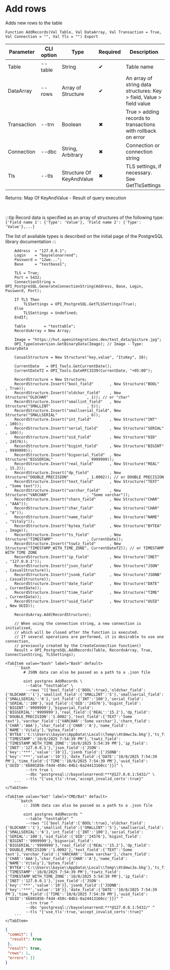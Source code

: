 ﻿---
sidebar_position: 11
description: Add rows and other functions to work with PostgreSQL in the Open Integration Package, a free open-source integration library for 1C:Enterprise 8, OneScript and CLI
keywords: [1C, 1С, 1С:Enterprise, 1С:Enterprise 8.3, API, Integration, Services, Exchange, OneScript, CLI, PostgreSQL]
---


# Add rows
 Adds new rows to the table



`Function AddRecords(Val Table, Val DataArray, Val Transaction = True, Val Connection = "", Val Tls = "") Export`

  | Parameter | CLI option | Type | Required | Description |
  |-|-|-|-|-|
  | Table | --table | String | &#x2714; | Table name |
  | DataArray | --rows | Array of Structure | &#x2714; | An array of string data structures: Key > field, Value > field value |
  | Transaction | --trn | Boolean | &#x2716; | True > adding records to transactions with rollback on error |
  | Connection | --dbc | String, Arbitrary | &#x2716; | Connection or connection string |
  | Tls | --tls | Structure Of KeyAndValue | &#x2716; | TLS settings, if necessary. See GetTlsSettings |

  
  Returns:  Map Of KeyAndValue - Result of query execution

<br/>

:::tip
Record data is specified as an array of structures of the following type:<br/>`{'Field name 1': {'Type': 'Value'}, 'Field name 2': {'Type': 'Value'},...}`

The list of available types is described on the initial page of the PostgreSQL library documentation
:::
<br/>


```bsl title="1C:Enterprise/OneScript code example"
    Address  = "127.0.0.1";
    Login    = "bayselonarrend";
    Password = "12we...";
    Base     = "testbase1";

    TLS = True;
    Port = 5432;
    ConnectionString = OPI_PostgreSQL.GenerateConnectionString(Address, Base, Login, Password, Port);

    If TLS Then
        TLSSettings = OPI_PostgreSQL.GetTLSSettings(True);
    Else
        TLSSettings = Undefined;
    EndIf;

    Table        = "testtable";
    RecordsArray = New Array;

    Image = "https://hut.openintegrations.dev/test_data/picture.jpg";
    OPI_TypeConversion.GetBinaryData(Image); // Image - Type: BinaryData

    CasualStructure = New Structure("key,value", "ItsKey", 10);

    CurrentDate   = OPI_Tools.GetCurrentDate();
    CurrentDateTZ = OPI_Tools.DateRFC3339(CurrentDate, "+05:00");

    RecordStructure = New Structure;
    RecordStructure.Insert("bool_field"       , New Structure("BOOL"                    , True));
    RecordStructure.Insert("oldchar_field"    , New Structure("OLDCHAR"                 , 1)); // or "char"
    RecordStructure.Insert("smallint_field"   , New Structure("SMALLINT"                , 5));
    RecordStructure.Insert("smallserial_field", New Structure("SMALLSERIAL"             , 6));
    RecordStructure.Insert("int_field"        , New Structure("INT"                     , 100));
    RecordStructure.Insert("serial_field"     , New Structure("SERIAL"                  , 100));
    RecordStructure.Insert("oid_field"        , New Structure("OID"                     , 24576));
    RecordStructure.Insert("bigint_field"     , New Structure("BIGINT"                  , 9999999));
    RecordStructure.Insert("bigserial_field"  , New Structure("BIGSERIAL"               , 9999999));
    RecordStructure.Insert("real_field"       , New Structure("REAL"                    , 15.2));
    RecordStructure.Insert("dp_field"         , New Structure("DOUBLE_PRECISION"        , 1.0002)); // or DOUBLE PRECISION
    RecordStructure.Insert("text_field"       , New Structure("TEXT"                    , "Some text"));
    RecordStructure.Insert("varchar_field"    , New Structure("VARCHAR"                 , "Some varchar"));
    RecordStructure.Insert("charn_field"      , New Structure("CHAR"                    , "AAA"));
    RecordStructure.Insert("char_field"       , New Structure("CHAR"                    , "A"));
    RecordStructure.Insert("name_field"       , New Structure("NAME"                    , "Vitaly"));
    RecordStructure.Insert("bytea_field"      , New Structure("BYTEA"                   , Image));
    RecordStructure.Insert("ts_field"         , New Structure("TIMESTAMP"               , CurrentDate));
    RecordStructure.Insert("tswtz_field"      , New Structure("TIMESTAMP_WITH_TIME_ZONE", CurrentDateTZ)); // or TIMESTAMP WITH TIME ZONE
    RecordStructure.Insert("ip_field"         , New Structure("INET"                    , "127.0.0.1"));
    RecordStructure.Insert("json_field"       , New Structure("JSON"                    , CasualStructure));
    RecordStructure.Insert("jsonb_field"      , New Structure("JSONB"                   , CasualStructure));
    RecordStructure.Insert("date_field"       , New Structure("DATE"                    , CurrentDate));
    RecordStructure.Insert("time_field"       , New Structure("TIME"                    , CurrentDate));
    RecordStructure.Insert("uuid_field"       , New Structure("UUID"                    , New UUID));

    RecordsArray.Add(RecordStructure);

    // When using the connection string, a new connection is initialised,
    // which will be closed after the function is executed.
    // If several operations are performed, it is desirable to use one connection,
    // previously created by the CreateConnection function()
    Result = OPI_PostgreSQL.AddRecords(Table, RecordsArray, True, ConnectionString, TLSSettings);
```
 

 <Tabs>
  
    <TabItem value="bash" label="Bash" default>
        ```bash
            # JSON data can also be passed as a path to a .json file
            
            oint postgres AddRecords \
             --table "testtable" \
             --rows "[{'bool_field':{'BOOL':true},'oldchar_field':{'OLDCHAR':'1'},'smallint_field':{'SMALLINT':'5'},'smallserial_field':{'SMALLSERIAL':'6'},'int_field':{'INT':'100'},'serial_field':{'SERIAL':'100'},'oid_field':{'OID':'24576'},'bigint_field':{'BIGINT':'9999999'},'bigserial_field':{'BIGSERIAL':'9999999'},'real_field':{'REAL':'15.2'},'dp_field':{'DOUBLE_PRECISION':'1.0002'},'text_field':{'TEXT':'Some text'},'varchar_field':{'VARCHAR':'Some varchar'},'charn_field':{'CHAR':'AAA'},'char_field':{'CHAR':'A'},'name_field':{'NAME':'Vitaly'},'bytea_field':{'BYTEA':'C:\\Users\\bayse\\AppData\\Local\\Temp\\4tdmwc3a.bkg'},'ts_field':{'TIMESTAMP':'10/8/2025 7:54:39 PM'},'tswtz_field':{'TIMESTAMP_WITH_TIME_ZONE':'10/8/2025 5:54:39 PM'},'ip_field':{'INET':'127.0.0.1'},'json_field':{'JSON':{'key':'***','value':'10'}},'jsonb_field':{'JSONB':{'key':'***','value':'10'}},'date_field':{'DATE':'10/8/2025 7:54:39 PM'},'time_field':{'TIME':'10/8/2025 7:54:39 PM'},'uuid_field':{'UUID':'6b80185b-f4d4-450c-84b1-8a24413160cc'}}]" \
             --trn true \
             --dbc "postgresql://bayselonarrend:***@127.0.0.1:5432/" \
             --tls "{'use_tls':true,'accept_invalid_certs':true}"
        ```
    </TabItem>
  
    <TabItem value="bat" label="CMD/Bat" default>
        ```batch
            :: JSON data can also be passed as a path to a .json file
            
            oint postgres AddRecords ^
             --table "testtable" ^
             --rows "[{'bool_field':{'BOOL':true},'oldchar_field':{'OLDCHAR':'1'},'smallint_field':{'SMALLINT':'5'},'smallserial_field':{'SMALLSERIAL':'6'},'int_field':{'INT':'100'},'serial_field':{'SERIAL':'100'},'oid_field':{'OID':'24576'},'bigint_field':{'BIGINT':'9999999'},'bigserial_field':{'BIGSERIAL':'9999999'},'real_field':{'REAL':'15.2'},'dp_field':{'DOUBLE_PRECISION':'1.0002'},'text_field':{'TEXT':'Some text'},'varchar_field':{'VARCHAR':'Some varchar'},'charn_field':{'CHAR':'AAA'},'char_field':{'CHAR':'A'},'name_field':{'NAME':'Vitaly'},'bytea_field':{'BYTEA':'C:\\Users\\bayse\\AppData\\Local\\Temp\\4tdmwc3a.bkg'},'ts_field':{'TIMESTAMP':'10/8/2025 7:54:39 PM'},'tswtz_field':{'TIMESTAMP_WITH_TIME_ZONE':'10/8/2025 5:54:39 PM'},'ip_field':{'INET':'127.0.0.1'},'json_field':{'JSON':{'key':'***','value':'10'}},'jsonb_field':{'JSONB':{'key':'***','value':'10'}},'date_field':{'DATE':'10/8/2025 7:54:39 PM'},'time_field':{'TIME':'10/8/2025 7:54:39 PM'},'uuid_field':{'UUID':'6b80185b-f4d4-450c-84b1-8a24413160cc'}}]" ^
             --trn true ^
             --dbc "postgresql://bayselonarrend:***@127.0.0.1:5432/" ^
             --tls "{'use_tls':true,'accept_invalid_certs':true}"
        ```
    </TabItem>
</Tabs>


```json title="Result"
{
 "commit": {
  "result": true
 },
 "result": true,
 "rows": 1,
 "errors": []
}
```
